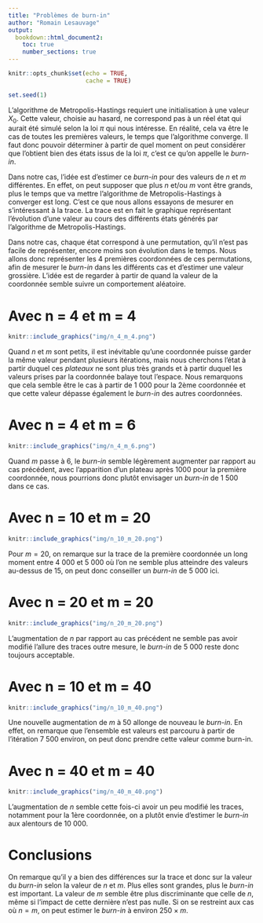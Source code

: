 ```yaml
---
title: "Problèmes de burn-in"
author: "Romain Lesauvage"
output: 
  bookdown::html_document2:
    toc: true
    number_sections: true
---
```


```r
knitr::opts_chunk$set(echo = TRUE,
                      cache = TRUE)
```


```r
set.seed(1)
```

L'algorithme de Metropolis-Hastings requiert une initialisation à une valeur $X_0$. Cette valeur, choisie au hasard, ne correspond pas à un réel état qui aurait été simulé selon la loi $\pi$ qui nous intéresse. En réalité, cela va être le cas de toutes les premières valeurs, le temps que l'algorithme converge. Il faut donc pouvoir déterminer à partir de quel moment on peut considérer que l'obtient bien des états issus de la loi $\pi$, c'est ce qu'on appelle le *burn-in*.

Dans notre cas, l'idée est d'estimer ce *burn-in* pour des valeurs de $n$ et $m$ différentes. En effet, on peut supposer que plus $n$ et/ou $m$ vont être grands, plus le temps que va mettre l'algorithme de Metropolis-Hastings à converger est long. C'est ce que nous allons essayons de mesurer en s'intéressant à la trace. La trace est en fait le graphique représentant l'évolution d'une valeur au cours des différents états générés par l'algorithme de Metropolis-Hastings.

Dans notre cas, chaque état correspond à une permutation, qu'il n'est pas facile de représenter, encore moins son évolution dans le temps. Nous allons donc représenter les 4 premières coordonnées de ces permutations, afin de mesurer le *burn-in* dans les différents cas et d'estimer une valeur grossière. L'idée est de regarder à partir de quand la valeur de la coordonnée semble suivre un comportement aléatoire.

# Avec n = 4 et m = 4

```r
knitr::include_graphics("img/n_4_m_4.png")
```

Quand $n$ et $m$ sont petits, il est inévitable qu'une coordonnée puisse garder la même valeur pendant plusieurs itérations, mais nous cherchons l'état à partir duquel ces *plateaux* ne sont plus très grands et à partir duquel les valeurs prises par la coordonnée balaye tout l'espace. Nous remarquons que cela semble être le cas à partir de 1 000 pour la 2ème coordonnée et que cette valeur dépasse également le *burn-in* des autres coordonnées.

# Avec n = 4 et m = 6

```r
knitr::include_graphics("img/n_4_m_6.png")
```

Quand $m$ passe à 6, le *burn-in* semble légèrement augmenter par rapport au cas précédent, avec l'apparition d'un plateau après 1000 pour la première coordonnée, nous pourrions donc plutôt envisager un *burn-in* de 1 500 dans ce cas.

# Avec n = 10 et m = 20

```r
knitr::include_graphics("img/n_10_m_20.png")
```

Pour $m = 20$, on remarque sur la trace de la première coordonnée un long moment entre 4 000 et 5 000 où l'on ne semble plus atteindre des valeurs au-dessus de 15, on peut donc conseiller un *burn-in* de 5 000 ici.

# Avec n = 20 et m = 20

```r
knitr::include_graphics("img/n_20_m_20.png")
```

L'augmentation de $n$ par rapport au cas précédent ne semble pas avoir modifié l'allure des traces outre mesure, le *burn-in* de 5 000 reste donc toujours acceptable.

# Avec n = 10 et m = 40

```r
knitr::include_graphics("img/n_10_m_40.png")
```

Une nouvelle augmentation de $m$ à 50 allonge de nouveau le *burn-in*. En effet, on remarque que l'ensemble est valeurs est parcouru à partir de l'itération 7 500 environ, on peut donc prendre cette valeur comme burn-in.

# Avec n = 40 et m = 40

```r
knitr::include_graphics("img/n_40_m_40.png")
```

L'augmentation de $n$ semble cette fois-ci avoir un peu modifié les traces, notamment pour la 1ère coordonnée, on a plutôt envie d'estimer le *burn-in* aux alentours de 10 000.

# Conclusions

On remarque qu'il y a bien des différences sur la trace et donc sur la valeur du *burn-in* selon la valeur de $n$ et $m$. Plus elles sont grandes, plus le *burn-in* est important. La valeur de $m$ semble être plus discriminante que celle de $n$, même si l'impact de cette dernière n'est pas nulle. Si on se restreint aux cas où $n = m$, on peut estimer le *burn-in* à environ $250 \times m$.